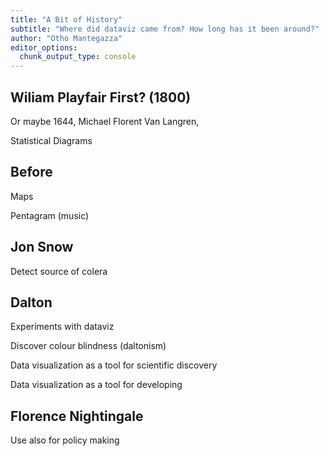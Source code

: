 ```yaml
---
title: "A Bit of History"
subtitle: "Where did dataviz came from? How long has it been around?"
author: "Otho Mantegazza"
editor_options: 
  chunk_output_type: console
---
```


## Wiliam Playfair First? (1800)

Or maybe 1644, Michael Florent Van Langren,

Statistical Diagrams

## Before

Maps

Pentagram (music)

## Jon Snow

Detect source of colera   

## Dalton 

Experiments with dataviz

Discover colour blindness (daltonism)

Data visualization as a tool for scientific discovery

Data visualization as a tool for developing 

## Florence Nightingale

Use also for policy making
